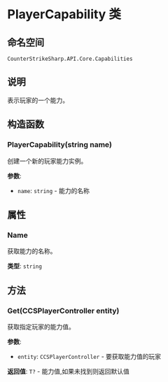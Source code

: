 # PlayerCapability<T> 类

## 命名空间
`CounterStrikeSharp.API.Core.Capabilities`

## 说明
表示玩家的一个能力。

## 构造函数

### PlayerCapability(string name)
创建一个新的玩家能力实例。

**参数**:
- `name`: `string` - 能力的名称

## 属性

### Name
获取能力的名称。

**类型**: `string`

## 方法

### Get(CCSPlayerController entity)
获取指定玩家的能力值。

**参数**:
- `entity`: `CCSPlayerController` - 要获取能力值的玩家

**返回值**: `T?` - 能力值,如果未找到则返回默认值 